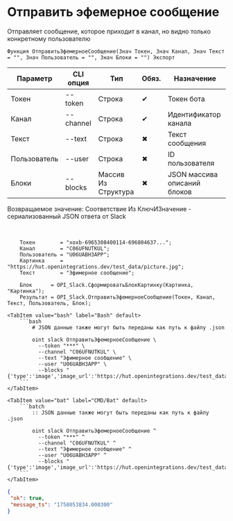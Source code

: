 ﻿---
sidebar_position: 2
description: Отправить эфемерное сообщение и другие функции для работы с Slack в Открытом пакете интеграций - бесплатной open-source библиотеке интеграций для 1С:Предприятие 8, OneScript и CLI
keywords: [1C, 1С, 1С:Предприятие, 1С:Предприятие 8.3, API, Интеграция, Сервисы, Обмен, OneScript, CLI, Slack]
---


# Отправить эфемерное сообщение
Отправляет сообщение, которое приходит в канал, но видно только конкретному пользователю



`Функция ОтправитьЭфемерноеСообщение(Знач Токен, Знач Канал, Знач Текст = "", Знач Пользователь = "", Знач Блоки = "") Экспорт`

  | Параметр | CLI опция | Тип | Обяз. | Назначение |
  |-|-|-|-|-|
  | Токен | --token | Строка | &#x2714; | Токен бота |
  | Канал | --channel | Строка | &#x2714; | Идентификатор канала |
  | Текст | --text | Строка | &#x2716; | Текст сообщения |
  | Пользователь | --user | Строка | &#x2716; | ID пользователя |
  | Блоки | --blocks | Массив Из Структура | &#x2716; | JSON массива описаний блоков |

  
  Возвращаемое значение:   Соответствие Из КлючИЗначение - сериализованный JSON ответа от Slack

<br/>




```bsl title="Пример использования для 1С:Предприятие/OneScript"
    Токен        = "xoxb-6965308400114-696804637...";
    Канал        = "C06UFNUTKUL";
    Пользователь = "U06UABH3APP";
    Картинка     = "https://hut.openintegrations.dev/test_data/picture.jpg";
    Текст        = "Эфимерное сообщение";

    Блок      = OPI_Slack.СформироватьБлокКартинку(Картинка, "Картинка");
    Результат = OPI_Slack.ОтправитьЭфемерноеСообщение(Токен, Канал, Текст, Пользователь, Блок);
```
    

 <Tabs>
  
    <TabItem value="bash" label="Bash" default>
        ```bash
            # JSON данные также могут быть переданы как путь к файлу .json
            
            oint slack ОтправитьЭфемерноеСообщение \
              --token "***" \
              --channel "C06UFNUTKUL" \
              --text "Эфимерное сообщение" \
              --user "U06UABH3APP" \
              --blocks "{'type':'image','image_url':'https://hut.openintegrations.dev/test_data/picture.jpg','alt_text':'Картинка'}"
        ```
    </TabItem>
  
    <TabItem value="bat" label="CMD/Bat" default>
        ```batch
            :: JSON данные также могут быть переданы как путь к файлу .json
            
            oint slack ОтправитьЭфемерноеСообщение ^
              --token "***" ^
              --channel "C06UFNUTKUL" ^
              --text "Эфимерное сообщение" ^
              --user "U06UABH3APP" ^
              --blocks "{'type':'image','image_url':'https://hut.openintegrations.dev/test_data/picture.jpg','alt_text':'Картинка'}"
        ```
    </TabItem>
</Tabs>


```json title="Результат"
{
 "ok": true,
 "message_ts": "1758053834.000300"
}
```
